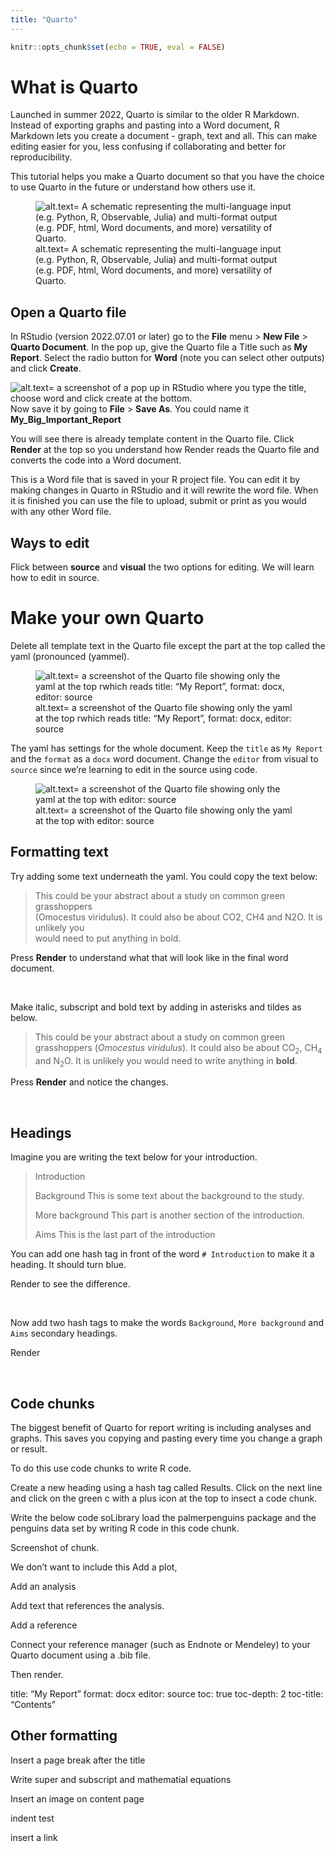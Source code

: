 ```yaml
---
title: "Quarto"
---
```


```r
knitr::opts_chunk$set(echo = TRUE, eval = FALSE)
```

# What is Quarto

Launched in summer 2022, Quarto is similar to the older R Markdown. Instead of exporting graphs and pasting into a Word document, R Markdown lets you create a document - graph, text and all. This can make editing easier for you, less confusing if collaborating and better for reproducibility.

This tutorial helps you make a Quarto document so that you have the choice to use Quarto in the future or understand how others use it.

![alt.text= A schematic representing the multi-language input (e.g. Python, R, Observable, Julia) and multi-format output (e.g. PDF, html, Word documents, and more) versatility of Quarto.](./images/Quarto_schematic.png)

## Open a Quarto file

In RStudio (version 2022.07.01 or later) go to the **File** menu > **New File** > **Quarto Document**. In the pop up, give the Quarto file a Title such as **My Report**. Select the radio button for **Word** (note you can select other outputs) and click **Create**.

![alt.text= a screenshot of a pop up in RStudio where you type the title, choose word and click create at the bottom.](./images/NewQuartoScreenshot.png)
Now save it by going to **File** > **Save As**. You could name it **My_Big_Important_Report**

You will see there is already template content in the Quarto file. Click **Render** at the top so you understand how Render reads the Quarto file and converts the code into a Word document.

This is a Word file that is saved in your R project file. You can edit it by making changes in Quarto in RStudio and it will rewrite the word file. When it is finished you can use the file to upload, submit or print as you would with any other Word file.

## Ways to edit

Flick between **source** and **visual** the two options for editing. We will learn how to edit in source. 

# Make your own Quarto

Delete all template text in the Quarto file except the part at the top called the yaml (pronounced (yammel).

![alt.text= a screenshot of the Quarto file showing only the yaml at the top rwhich reads title: "My Report", format: docx, editor: source](./images/YAML.png)

The yaml has settings for the whole document. Keep the `title` as `My Report` and the `format` as a `docx` word document. Change the `editor` from visual to `source` since we're learning to edit in the source using code.

![alt.text= a screenshot of the Quarto file showing only the yaml at the top with editor: source](./images/YAMLsource.png)

## Formatting text

Try adding some text underneath the yaml. You could copy the text below:

> This could be your abstract about a study on common green grasshoppers  
> (Omocestus viridulus). It could also be about CO2, CH4 and N2O. It is unlikely you  
> would need to put anything in bold.
  
Press **Render** to understand what that will look like in the final word document.

<br>

Make italic, subscript and bold text by adding in asterisks and tildes as below.

> This could be your abstract about a study on common green grasshoppers 
> (*Omocestus viridulus*). It could also be about CO~2~, CH~4~ and N~2~O. It is unlikely you 
> would need to write anything in **bold**.

Press **Render** and notice the changes.

<br>

## Headings

Imagine you are writing the text below for your introduction. 

> Introduction
>
> Background
> This is some text about the background to the study.
>
> More background
> This part is another section of the introduction.
>
> Aims
> This is the last part of the introduction

You can add one hash tag in front of the word `# Introduction` to make it a heading. It should turn blue.

Render to see the difference.

<br>

Now add two hash tags to make the words `Background`, `More background` and `Aims` secondary headings. 

Render

<br>

## Code chunks

The biggest benefit of Quarto for report writing is including analyses and graphs. This saves you copying and pasting every time you change a graph or result. 

To do this use code chunks to write R code. 

Create a new heading using a hash tag called Results. Click on the next line and click on the green c with a plus icon at the top to insect a code chunk.

Write the below code soLibrary load the palmerpenguins package and the penguins data set by writing R code in this code chunk.

Screenshot of chunk.

We don't want to include this
Add a plot,

Add an analysis

Add text that references the analysis.

Add a reference

Connect your reference manager (such as Endnote or Mendeley) to your Quarto document using a .bib file.

Then render.

title: "My Report"
format: docx
editor: source
toc: true
toc-depth: 2
toc-title: "Contents"

## Other formatting

Insert a page break after the title

Write super and subscript and mathematial equations

Insert an image on content page

indent test

insert a link
